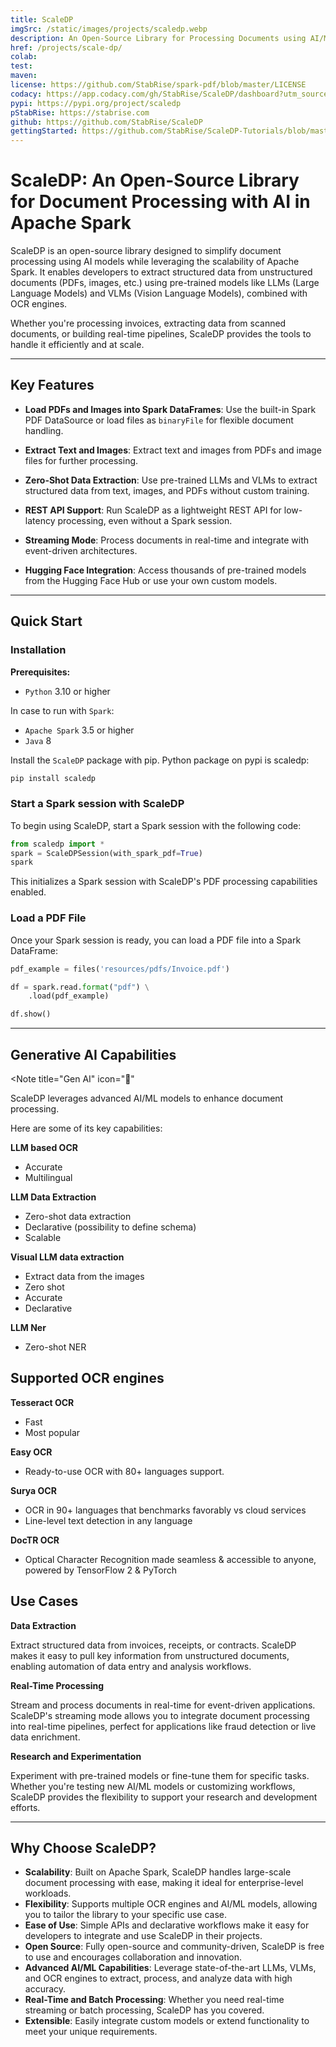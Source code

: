 ```yaml
---
title: ScaleDP
imgSrc: /static/images/projects/scaledp.webp
description: An Open-Source Library for Processing Documents using AI/ML in Apache Spark.
href: /projects/scale-dp/
colab:
test:
maven:
license: https://github.com/StabRise/spark-pdf/blob/master/LICENSE
codacy: https://app.codacy.com/gh/StabRise/ScaleDP/dashboard?utm_source=gh&utm_medium=referral&utm_content=&utm_campaign=Badge_grade
pypi: https://pypi.org/project/scaledp
pStabRise: https://stabrise.com
github: https://github.com/StabRise/ScaleDP
gettingStarted: https://github.com/StabRise/ScaleDP-Tutorials/blob/master/1.QuickStart.ipynb
---
```


# ScaleDP: An Open-Source Library for Document Processing with AI in Apache Spark

ScaleDP is an open-source library designed to simplify document processing
using AI models while leveraging the scalability of Apache Spark. It enables
developers to extract structured data from unstructured documents (PDFs,
images, etc.) using pre-trained models like LLMs (Large Language Models)
and VLMs (Vision Language Models), combined with OCR engines.

Whether you're processing invoices, extracting data from scanned documents, or
building real-time pipelines, ScaleDP provides the tools to handle it efficiently
and at scale.

---

## Key Features

- **Load PDFs and Images into Spark DataFrames**:
Use the built-in Spark PDF DataSource or load files as `binaryFile` for flexible document handling.

- **Extract Text and Images**:
Extract text and images from PDFs and image files for further processing.

- **Zero-Shot Data Extraction**:
Use pre-trained LLMs and VLMs to extract structured data from text, images, and PDFs without custom training.

- **REST API Support**:
Run ScaleDP as a lightweight REST API for low-latency processing, even without a Spark session.

- **Streaming Mode**:
Process documents in real-time and integrate with event-driven architectures.

- **Hugging Face Integration**:
Access thousands of pre-trained models from the Hugging Face Hub or use your own custom models.

---



## Quick Start

### Installation

**Prerequisites:**

- `Python` 3.10 or higher

In case to run with `Spark`:

- `Apache Spark` 3.5 or higher
- `Java` 8


Install the `ScaleDP` package with pip. Python package on pypi is scaledp:

```bash
pip install scaledp
```

### Start a Spark session with ScaleDP

To begin using ScaleDP, start a Spark session with the following code:

```python
from scaledp import *
spark = ScaleDPSession(with_spark_pdf=True)
spark
```

This initializes a Spark session with ScaleDP's PDF processing capabilities enabled.

### Load a PDF File

Once your Spark session is ready, you can load a PDF file into a Spark DataFrame:

```python
pdf_example = files('resources/pdfs/Invoice.pdf')

df = spark.read.format("pdf") \
    .load(pdf_example)

df.show()
```
---

## Generative AI Capabilities


<Note
  title="Gen AI"
  icon="🚀"
>
  ScaleDP leverages advanced AI/ML models to enhance document processing.
</Note>

Here are some of its key capabilities:

**LLM based OCR**
 - Accurate
 - Multilingual

**LLM Data Extraction**
 - Zero-shot data extraction
 - Declarative (possibility to define schema)
 - Scalable

**Visual LLM data extraction**
 - Extract data from the images
 - Zero shot
 - Accurate
 - Declarative

**LLM Ner**
 - Zero-shot NER

## Supported OCR engines

**Tesseract OCR**
 - Fast
 - Most popular

**Easy OCR**
 - Ready-to-use OCR with 80+ languages support.

**Surya OCR**
 - OCR in 90+ languages that benchmarks favorably vs cloud services
 - Line-level text detection in any language

**DocTR OCR**
 - Optical Character Recognition made seamless & accessible to anyone, powered by TensorFlow 2 & PyTorch


## Use Cases

**Data Extraction**

Extract structured data from invoices, receipts, or contracts. ScaleDP makes it easy to pull key information from unstructured documents, enabling automation of data entry and analysis workflows.

**Real-Time Processing**

Stream and process documents in real-time for event-driven applications. ScaleDP's streaming mode allows you to integrate document processing into real-time pipelines, perfect for applications like fraud detection or live data enrichment.

**Research and Experimentation**

Experiment with pre-trained models or fine-tune them for specific tasks. Whether you're testing new AI/ML models or customizing workflows, ScaleDP provides the flexibility to support your research and development efforts.

---

## Why Choose ScaleDP?

- **Scalability**: Built on Apache Spark, ScaleDP handles large-scale document processing with ease, making it ideal for enterprise-level workloads.
- **Flexibility**: Supports multiple OCR engines and AI/ML models, allowing you to tailor the library to your specific use case.
- **Ease of Use**: Simple APIs and declarative workflows make it easy for developers to integrate and use ScaleDP in their projects.
- **Open Source**: Fully open-source and community-driven, ScaleDP is free to use and encourages collaboration and innovation.
- **Advanced AI/ML Capabilities**: Leverage state-of-the-art LLMs, VLMs, and OCR engines to extract, process, and analyze data with high accuracy.
- **Real-Time and Batch Processing**: Whether you need real-time streaming or batch processing, ScaleDP has you covered.
- **Extensible**: Easily integrate custom models or extend functionality to meet your unique requirements.

